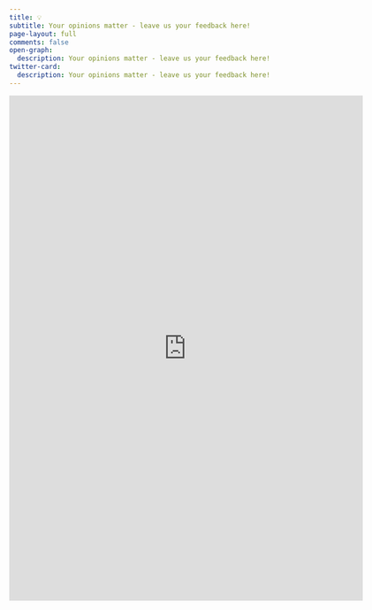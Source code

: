 ```yaml
---
title: 💡
subtitle: Your opinions matter - leave us your feedback here!
page-layout: full
comments: false
open-graph:
  description: Your opinions matter - leave us your feedback here!
twitter-card:
  description: Your opinions matter - leave us your feedback here!
---
```


<iframe src="https://docs.google.com/forms/d/e/1FAIpQLSdzPQ8M3koKjsvwN7U6bIKYjn3_rWgP55ch5Tp9kvp4gqwJlQ/viewform?embedded=true" width="640" height="913" frameborder="0" marginheight="0" marginwidth="0">Loading…</iframe>